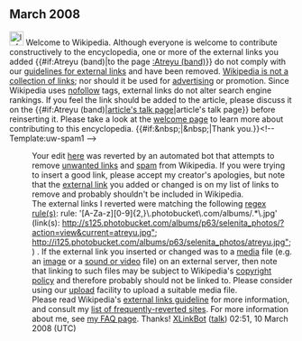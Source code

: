<article id="16206950" title=User talk:Lcxox3>
	<talkpage id="16206950" title="User talk:Lcxox3">


== March 2008 ==
[[Image:Information.svg|25px]] Welcome to Wikipedia. Although everyone is welcome to contribute constructively to the encyclopedia, one or more of the external links you added {{#if:Atreyu (band)|to the page [[:Atreyu (band)]]}} do not comply with our [[Wikipedia:External links|guidelines for external links]] and have been removed. [[Wikipedia:What_Wikipedia_is_not#LINK|Wikipedia is not a collection of links]]; nor should it be used for [[Wikipedia:Spam|advertising]] or promotion. Since Wikipedia uses [[nofollow]] tags, external links do not alter search engine rankings. If you feel the link should be added to the article, please discuss it on the {{#if:Atreyu (band)|[[talk:Atreyu (band)|article's talk page]]|article's talk page}} before reinserting it. Please take a look at the [[Wikipedia:Welcome|welcome page]] to learn more about contributing to this encyclopedia. {{#if:&amp;nbsp;|&amp;nbsp;|Thank you.}}&lt;!-- Template:uw-spam1 --&gt;
:Your edit [http://en.wikipedia.org/w/index.php?title=Atreyu_%28band%29&amp;diff=197147805&amp;oldid=196681714 here] was reverted by an automated bot that attempts to remove [[WP:NOT#REPOSITORY|unwanted links]] and [[WP:SPAM|spam]] from Wikipedia.  If you were trying to insert a good link, please accept my creator's apologies, but note that the [[Wikipedia:External links|external link]] you added or changed is on my list of links to remove and probably shouldn't be included in Wikipedia.
:The external links I reverted were matching the following [[regex|regex rule(s)]]: rule: '[A-Za-z][0-9]{2,}\.photobucket\.com/albums/.*\.jpg' (link(s): http://s125.photobucket.com/albums/p63/selenita_photos/?action=view&amp;current=atreyu.jpg&quot;   http://i125.photobucket.com/albums/p63/selenita_photos/atreyu.jpg&quot;) .  If the external link you inserted or changed was to a [[Wikipedia:Media|media]] file (e.g. an [[Wikipedia:Images|image]] or a [[Wikipedia:Media help|sound or video]] file) on an external server, then note that linking to such files may be subject to Wikipedia's [[WP:COPYRIGHT|copyright policy]] and therefore probably should not be linked to.	Please consider using our [[Wikipedia:Upload|upload]] facility to upload a suitable media file.
:Please read Wikipedia's [[WP:EL|external links guideline]] for more information, and consult my [[User:XLinkBot/Reversion reasons|list of frequently-reverted sites]].	 For more information about me, see [[User:XLinkBot/FAQ|my FAQ page]].	 Thanks! [[User:XLinkBot|XLinkBot]] ([[User talk:XLinkBot|talk]]) 02:51, 10 March 2008 (UTC)
	</talkpage>
</article>